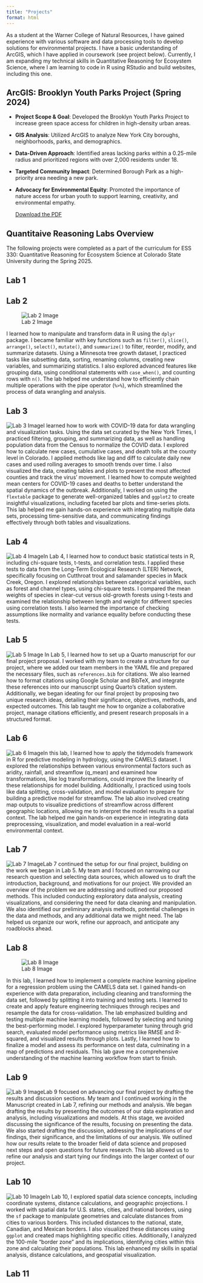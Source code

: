 ```yaml
---
title: "Projects"
format: html
---
```


As a student at the Warner College of Natural Resources, I have gained experience with various software and data processing tools to develop solutions for environmental projects. I have a basic understanding of ArcGIS, which I have applied in coursework (see project below). Currently, I am expanding my technical skills in Quantitative Reasoning for Ecosystem Science, where I am learning to code in R using RStudio and build websites, including this one.

## ArcGIS: Brooklyn Youth Parks Project (Spring 2024)

-   **Project Scope & Goal**: Developed the Brooklyn Youth Parks Project to increase green space access for children in high-density urban areas.

-   **GIS Analysis**: Utilized ArcGIS to analyze New York City boroughs, neighborhoods, parks, and demographics.

-   **Data-Driven Approach**: Identified areas lacking parks within a 0.25-mile radius and prioritized regions with over 2,000 residents under 18.

-   **Targeted Community Impact**: Determined Borough Park as a high-priority area needing a new park.

-   **Advocacy for Environmental Equity**: Promoted the importance of nature access for urban youth to support learning, creativity, and environmental empathy.

    [Download the PDF](mckenna-cooper.github.io/brooklyn-youth_parks-project.pdf)

## Quantitaive Reasoning Labs Overview

The following projects were completed as a part of the curriculum for ESS 330: Quantitative Reasoning for Ecosystem Science at Colorado State University during the Spring 2025.

::: tabs
## Lab 1

## Lab 2

![Lab 2 Image](img/lab_2.png)

I learned how to manipulate and transform data in R using the `dplyr` package. I became familiar with key functions such as `filter()`, `slice()`, `arrange()`, `select()`, `mutate()`, and `summarize()` to filter, reorder, modify, and summarize datasets. Using a Minnesota tree growth dataset, I practiced tasks like subsetting data, sorting, renaming columns, creating new variables, and summarizing statistics. I also explored advanced features like grouping data, using conditional statements with `case_when()`, and counting rows with `n()`. The lab helped me understand how to efficiently chain multiple operations with the pipe operator (`%>%`), which streamlined the process of data wrangling and analysis.

## Lab 3

![Lab 3 Image](img/lab_3.png)I learned how to work with COVID-19 data for data wrangling and visualization tasks. Using the data set curated by the New York Times, I practiced filtering, grouping, and summarizing data, as well as handling population data from the Census to normalize the COVID data. I explored how to calculate new cases, cumulative cases, and death tolls at the county level in Colorado. I applied methods like lag and diff to calculate daily new cases and used rolling averages to smooth trends over time. I also visualized the data, creating tables and plots to present the most affected counties and track the virus’ movement. I learned how to compute weighted mean centers for COVID-19 cases and deaths to better understand the spatial dynamics of the outbreak. Additionally, I worked on using the `flextable` package to generate well-organized tables and `ggplot2` to create insightful visualizations, including faceted bar plots and time-series plots. This lab helped me gain hands-on experience with integrating multiple data sets, processing time-sensitive data, and communicating findings effectively through both tables and visualizations.

## Lab 4

![Lab 4 Image](img/lab_4.png)In Lab 4, I learned how to conduct basic statistical tests in R, including chi-square tests, t-tests, and correlation tests. I applied these tests to data from the Long-Term Ecological Research (LTER) Network, specifically focusing on Cutthroat trout and salamander species in Mack Creek, Oregon. I explored relationships between categorical variables, such as forest and channel types, using chi-square tests. I compared the mean weights of species in clear-cut versus old-growth forests using t-tests and examined the relationship between length and weight for different species using correlation tests. I also learned the importance of checking assumptions like normality and variance equality before conducting these tests.

## Lab 5

![Lab 5 Image](img/lab_5.png) In Lab 5, I learned how to set up a Quarto manuscript for our final project proposal. I worked with my team to create a structure for our project, where we added our team members in the YAML file and prepared the necessary files, such as `references.bib` for citations. We also learned how to format citations using Google Scholar and BibTeX, and integrate these references into our manuscript using Quarto’s citation system. Additionally, we began ideating for our final project by proposing two unique research ideas, detailing their significance, objectives, methods, and expected outcomes. This lab taught me how to organize a collaborative project, manage citations efficiently, and present research proposals in a structured format.

## Lab 6

![Lab 6 Image](img/lab_6.png)In this lab, I learned how to apply the tidymodels framework in R for predictive modeling in hydrology, using the CAMELS dataset. I explored the relationships between various environmental factors such as aridity, rainfall, and streamflow (q_mean) and examined how transformations, like log transformations, could improve the linearity of these relationships for model building. Additionally, I practiced using tools like data splitting, cross-validation, and model evaluation to prepare for building a predictive model for streamflow. The lab also involved creating map outputs to visualize predictions of streamflow across different geographic locations, allowing me to interpret the model results in a spatial context. The lab helped me gain hands-on experience in integrating data preprocessing, visualization, and model evaluation in a real-world environmental context.

## Lab 7

![Lab 7 Image](img/lab_7.png)Lab 7 continued the setup for our final project, building on the work we began in Lab 5. My team and I focused on narrowing our research question and selecting data sources, which allowed us to draft the introduction, background, and motivations for our project. We provided an overview of the problem we are addressing and outlined our proposed methods. This included conducting exploratory data analysis, creating visualizations, and considering the need for data cleaning and manipulation. We also identified our preliminary analysis methods, potential challenges in the data and methods, and any additional data we might need. The lab helped us organize our work, refine our approach, and anticipate any roadblocks ahead.

## Lab 8

![Lab 8 Image](img/lab_8.png)

In this lab, I learned how to implement a complete machine learning pipeline for a regression problem using the CAMELS data set. I gained hands-on experience with data preparation, including cleaning and transforming the data set, followed by splitting it into training and testing sets. I learned to create and apply feature engineering techniques through recipes and resample the data for cross-validation. The lab emphasized building and testing multiple machine learning models, followed by selecting and tuning the best-performing model. I explored hyperparameter tuning through grid search, evaluated model performance using metrics like RMSE and R-squared, and visualized results through plots. Lastly, I learned how to finalize a model and assess its performance on test data, culminating in a map of predictions and residuals. This lab gave me a comprehensive understanding of the machine learning workflow from start to finish.

## Lab 9

![Lab 9 Image](img/Lab_9.png)Lab 9 focused on advancing our final project by drafting the results and discussion sections. My team and I continued working in the Manuscript created in Lab 7, refining our methods and analysis. We began drafting the results by presenting the outcomes of our data exploration and analysis, including visualizations and models. At this stage, we avoided discussing the significance of the results, focusing on presenting the data. We also started drafting the discussion, addressing the implications of our findings, their significance, and the limitations of our analysis. We outlined how our results relate to the broader field of data science and proposed next steps and open questions for future research. This lab allowed us to refine our analysis and start tying our findings into the larger context of our project.

## Lab 10

![Lab 10 Image](img/lab_10.png)In Lab 10, I explored spatial data science concepts, including coordinate systems, distance calculations, and geographic projections. I worked with spatial data for U.S. states, cities, and national borders, using the `sf` package to manipulate geometries and calculate distances from cities to various borders. This included distances to the national, state, Canadian, and Mexican borders. I also visualized these distances using `ggplot` and created maps highlighting specific cities. Additionally, I analyzed the 100-mile "border zone" and its implications, identifying cities within this zone and calculating their populations. This lab enhanced my skills in spatial analysis, distance calculations, and geospatial visualization.

## Lab 11
:::
